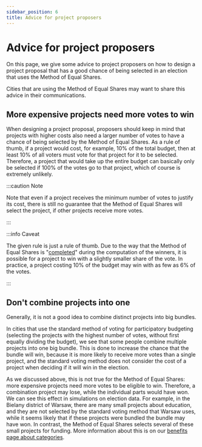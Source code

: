 ```yaml
---
sidebar_position: 6
title: Advice for project proposers
---
```



# Advice for project proposers

On this page, we give some advice to project proposers on how to design a project proposal that has a good chance of being selected in an election that uses the Method of Equal Shares.

Cities that are using the Method of Equal Shares may want to share this advice in their communications.

## More expensive projects need more votes to win

When designing a project proposal, proposers should keep in mind that projects with higher costs also need a larger number of votes to have a chance of being selected by the Method of Equal Shares. As a rule of thumb, if a project would cost, for example, 10% of the total budget, then at least 10% of all voters must vote for that project for it to be selected. Therefore, a project that would take up the entire budget can basically only be selected if 100% of the votes go to that project, which of course is extremely unlikely.

:::caution Note

Note that even if a project receives the minimum number of votes to justify its cost, there is still no guarantee that the Method of Equal Shares will select the project, if other projects receive more votes.

:::

:::info Caveat

The given rule is just a rule of thumb.
Due to the way that the Method of Equal Shares is "[completed](completion)" during the computation of the winners, it is possible for a project to win with a slightly smaller share of the vote. In practice, a project costing 10% of the budget may win with as few as 6% of the votes.

:::

<Datawrapper src="//datawrapper.dwcdn.net/hLJaU/1/" />

## Don't combine projects into one

Generally, it is not a good idea to combine distinct projects into big bundles.

In cities that use the standard method of voting for participatory budgeting (selecting the projects with the highest number of votes, without first equally dividing the budget), we see that some people combine multiple projects into one big bundle. This is done to increase the chance that the bundle will win, because it is more likely to receive more votes than a single project, and the standard voting method does not consider the cost of a project when deciding if it will win in the election.

As we discussed above, this is not true for the Method of Equal Shares: more expensive projects need more votes to be eligible to win. Therefore, a combination project may lose, while the individual parts would have won. We can see this effect in simulations on election data. For example, in the Bielany district of Warsaw, there are many small projects about education, and they are not selected by the standard voting method that Warsaw uses, while it seems likely that if these projects were bundled the bundle may have won. In contrast, the Method of Equal Shares selects several of these small projects for funding. More information about this is on our [benefits page about categories](../benefits/categories).
